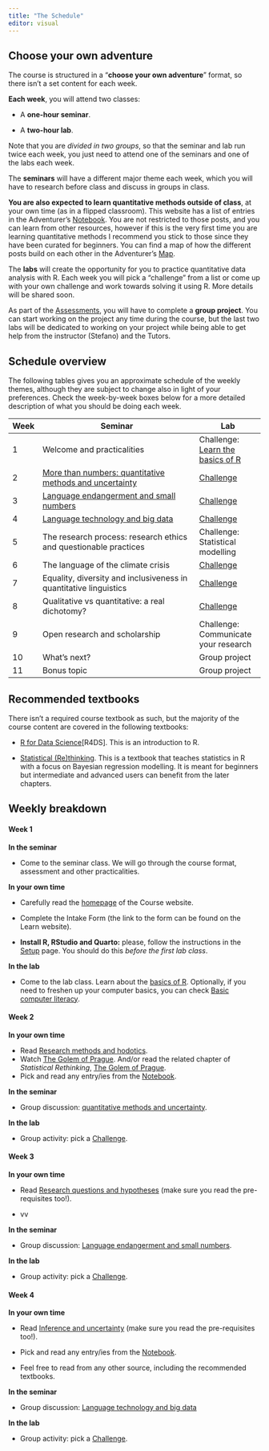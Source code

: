```yaml
---
title: "The Schedule"
editor: visual
---
```


## Choose your own adventure

The course is structured in a "**choose your own adventure**" format, so there isn't a set content for each week.

::: callout-important
**Each week**, you will attend two classes:

-   A **one-hour seminar**.

-   A **two-hour lab**.

Note that you are *divided in two groups*, so that the seminar and lab run twice each week, you just need to attend one of the seminars and one of the labs each week.
:::

The **seminars** will have a different major theme each week, which you will have to research before class and discuss in groups in class.

**You are also expected to learn quantitative methods outside of class**, at your own time (as in a flipped classroom). This website has a list of entries in the Adventurer's [Notebook](notebook.qmd). You are not restricted to those posts, and you can learn from other resources, however if this is the very first time you are learning quantitative methods I recommend you stick to those since they have been curated for beginners. You can find a map of how the different posts build on each other in the Adventurer's [Map](map.qmd).

The **labs** will create the opportunity for you to practice quantitative data analysis with R. Each week you will pick a "challenge" from a list or come up with your own challenge and work towards solving it using R. More details will be shared soon.

As part of the [Assessments](assessments.qmd), you will have to complete a **group project**. You can start working on the project any time during the course, but the last two labs will be dedicated to working on your project while being able to get help from the instructor (Stefano) and the Tutors.

## Schedule overview

The following tables gives you an approximate schedule of the weekly themes, although they are subject to change also in light of your preferences. Check the week-by-week boxes below for a more detailed description of what you should be doing each week.

| Week | Seminar                                                                                  | Lab                                                    |
|-------|----------------------------------------------|-------------------|
| 1    | Welcome and practicalities                                                               | Challenge: [Learn the basics of R](posts/r-basics.qmd) |
| 2    | [More than numbers: quantitative methods and uncertainty](discussions/discussion-02.qmd) | [Challenge](challenges.qmd)                            |
| 3    | [Language endangerment and small numbers](discussions/discussion-03.qmd)                 | [Challenge](challenges.qmd)                            |
| 4    | [Language technology and big data](discussions/discussion-04.qmd)                        | [Challenge](challenges.qmd)                            |
| 5    | The research process: research ethics and questionable practices                         | Challenge: Statistical modelling                       |
| 6    | The language of the climate crisis                                                       | [Challenge](challenges.qmd)                            |
| 7    | Equality, diversity and inclusiveness in quantitative linguistics                        | [Challenge](challenges.qmd)                            |
| 8    | Qualitative vs quantitative: a real dichotomy?                                           | [Challenge](challenges.qmd)                            |
| 9    | Open research and scholarship                                                            | Challenge: Communicate your research                   |
| 10   | What's next?                                                                             | Group project                                          |
| 11   | Bonus topic                                                                              | Group project                                          |

## Recommended textbooks

There isn't a required course textbook as such, but the majority of the course content are covered in the following textbooks:

-   [R for Data Science](https://r4ds.hadley.nz)\[R4DS\]. This is an introduction to R.

-   [Statistical (Re)thinking](https://discovered.ed.ac.uk/permalink/44UOE_INST/110jsec/alma9924745740602466). This is a textbook that teaches statistics in R with a focus on Bayesian regression modelling. It is meant for beginners but intermediate and advanced users can benefit from the later chapters.

## Weekly breakdown

::: {.callout-note collapse="true"}
#### Week 1

**In the seminar**

-   Come to the seminar class. We will go through the course format, assessment and other practicalities.

**In your own time**

-   Carefully read the [homepage](index.qmd) of the Course website.

-   Complete the Intake Form (the link to the form can be found on the Learn website).

-   **Install R, RStudio and Quarto:** please, follow the instructions in the [Setup](setup.qmd) page. You should do this *before the first lab class*.

**In the lab**

-   Come to the lab class. Learn about the [basics of R](posts/r-basics.qmd). Optionally, if you need to freshen up your computer basics, you can check [Basic computer literacy](posts/computer-basics.qmd).
:::

::: {.callout-note collapse="false"}
#### Week 2

**In your own time**

-   Read [Research methods and hodotics](posts/hodotics.qmd).
-   Watch [The Golem of Prague](https://youtu.be/FdnMWdICdRs?si=BLyz4G19T5elt_ho). And/or read the related chapter of *Statistical Rethinking*, [The Golem of Prague](https://discovered.ed.ac.uk/permalink/44UOE_INST/19s2m21/cdi_proquest_ebookcentralchapters_6133700_13_20).
-   Pick and read any entry/ies from the [Notebook](notebook.qmd).

**In the seminar**

-   Group discussion: [quantitative methods and uncertainty](discussions/discussion-02.qmd).

**In the lab**

-   Group activity: pick a [Challenge](challenges.qmd).
:::

::: {.callout-note collapse="true"}
#### Week 3

**In your own time**

-   Read [Research questions and hypotheses](posts/research-qh.qmd) (make sure you read the pre-requisites too!).

-   vv

**In the seminar**

-   Group discussion: [Language endangerment and small numbers](discussions/discussion-03.qmd).

**In the lab**

-   Group activity: pick a [Challenge](challenges.qmd).
:::

::: {.callout-note collapse="true"}
#### Week 4

**In your own time**

-   Read [Inference and uncertainty](posts/inference.qmd) (make sure you read the pre-requisites too!).

-   Pick and read any entry/ies from the [Notebook](notebook.qmd).

-   Feel free to read from any other source, including the recommended textbooks.

**In the seminar**

-   Group discussion: [Language technology and big data](discussions/discussion-04.qmd)

**In the lab**

-   Group activity: pick a [Challenge](challenges.qmd).
:::

